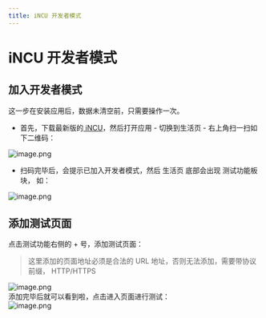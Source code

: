 ```yaml
---
title: iNCU 开发者模式
---
```


# iNCU 开发者模式

## 加入开发者模式
这一步在安装应用后，数据未清空前，只需要操作一次。

- 首先，下载最新版的[ iNCU](https://incu.ncuos.com/)，然后打开应用 - 切换到生活页 - 右上角扫一扫如下二维码：

![image.png](https://cdn.nlark.com/yuque/0/2022/png/471059/1649151298983-8699fe4a-9a78-465a-ac53-312bc71090ac.png#clientId=ue298bb3e-ee6e-4&crop=0&crop=0&crop=1&crop=1&from=paste&height=250&id=ub96de4c5&margin=%5Bobject%20Object%5D&name=image.png&originHeight=500&originWidth=500&originalType=binary&ratio=1&rotation=0&showTitle=false&size=9671&status=done&style=none&taskId=ua6899449-40f0-45b5-9e35-5fcfd5ddc55&title=&width=250)

- 扫码完毕后，会提示已加入开发者模式，然后 生活页 底部会出现 测试功能板块， 如：

![image.png](https://cdn.nlark.com/yuque/0/2022/png/471059/1649151607252-b0f32342-d816-42c0-bfff-dfd008bef1f8.png?x-oss-process=image/format,png#clientId=ue298bb3e-ee6e-4&crop=0&crop=0&crop=1&crop=1&from=paste&height=1200&id=u6a479f31&margin=%5Bobject%20Object%5D&name=image.png&originHeight=2400&originWidth=1080&originalType=binary&ratio=1&rotation=0&showTitle=false&size=7780774&status=done&style=none&taskId=u10e5b373-a5fd-4f08-8dc6-c2234a7287f&title=&width=540)

## 添加测试页面

点击测试功能右侧的 + 号，添加测试页面：
> 这里添加的页面地址必须是合法的 URL 地址，否则无法添加，需要带协议前缀， HTTP/HTTPS

![image.png](https://cdn.nlark.com/yuque/0/2022/png/471059/1649151675064-88728b1b-48ec-4532-80d6-b0f6c3697dfa.png?x-oss-process=image/format,png#clientId=ue298bb3e-ee6e-4&crop=0&crop=0&crop=1&crop=1&from=paste&height=1200&id=u552c4be7&margin=%5Bobject%20Object%5D&name=image.png&originHeight=2400&originWidth=1080&originalType=binary&ratio=1&rotation=0&showTitle=false&size=7780774&status=done&style=none&taskId=ubfbfd3fb-a31c-4fa9-9e54-8dc099d1f7c&title=&width=540)<br />添加完毕后就可以看到啦，点击进入页面进行测试：<br />![image.png](https://cdn.nlark.com/yuque/0/2022/png/471059/1649151691009-7532053a-1e38-412b-8dd6-a61520582621.png?x-oss-process=image/format,png#clientId=ue298bb3e-ee6e-4&crop=0&crop=0&crop=1&crop=1&from=paste&height=1200&id=u7434dcf2&margin=%5Bobject%20Object%5D&name=image.png&originHeight=2400&originWidth=1080&originalType=binary&ratio=1&rotation=0&showTitle=false&size=7780774&status=done&style=none&taskId=u473d2d96-0ec5-4a9c-8ee9-4149c28b3d0&title=&width=540)
